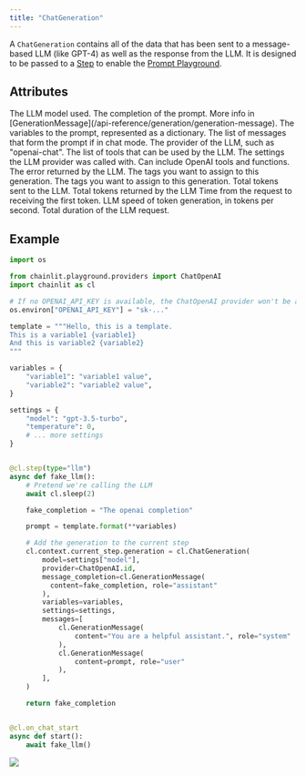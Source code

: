 ```yaml
---
title: "ChatGeneration"
---
```


A `ChatGeneration` contains all of the data that has been sent to a message-based LLM (like GPT-4) as well as the response from the LLM.
It is designed to be passed to a [Step](/concepts/step) to enable the [Prompt Playground](/advanced-features/prompt-playground).

## Attributes

<ParamField path="model" type="str" optional>
  The LLM model used.
</ParamField>

<ParamField path="message_completion" type="GenerationMessage" optional>
  The completion of the prompt. More info in [GenerationMessage](/api-reference/generation/generation-message).
</ParamField>

<ParamField path="variables" type="Dict[str, str]" optional>
  The variables to the prompt, represented as a dictionary.
</ParamField>

<ParamField path="messages" type="List[GenerationMessage]" optional>
  The list of messages that form the prompt if in chat mode.
</ParamField>

<ParamField path="provider" type="str" optional>
  The provider of the LLM, such as "openai-chat".
</ParamField>

<ParamField path="tools" type="List[Dict]" optional>
  The list of tools that can be used by the LLM.
</ParamField>

<ParamField path="settings" type="Dict[str, Any]" optional>
  The settings the LLM provider was called with. Can include OpenAI tools and
  functions.
</ParamField>

<ParamField path="error" type="str" optional>
  The error returned by the LLM.
</ParamField>

<ParamField path="tags" type="str" optional>
  The tags you want to assign to this generation.
</ParamField>

<ParamField path="tags" type="str" optional>
  The tags you want to assign to this generation.
</ParamField>

<ParamField path="input_token_count" type="int" optional>
  Total tokens sent to the LLM.
</ParamField>

<ParamField path="output_token_count" type="int" optional>
  Total tokens returned by the LLM
</ParamField>

<ParamField path="tt_first_token" type="float" optional>
  Time from the request to receiving the first token.
</ParamField>

<ParamField path="token_throughput_in_s" type="float" optional>
  LLM speed of token generation, in tokens per second.
</ParamField>

<ParamField path="duration" type="float" optional>
  Total duration of the LLM request.
</ParamField>

## Example

```python
import os

from chainlit.playground.providers import ChatOpenAI
import chainlit as cl

# If no OPENAI_API_KEY is available, the ChatOpenAI provider won't be available in the prompt playground
os.environ["OPENAI_API_KEY"] = "sk-..."

template = """Hello, this is a template.
This is a variable1 {variable1}
And this is variable2 {variable2}
"""

variables = {
    "variable1": "variable1 value",
    "variable2": "variable2 value",
}

settings = {
    "model": "gpt-3.5-turbo",
    "temperature": 0,
    # ... more settings
}


@cl.step(type="llm")
async def fake_llm():
    # Pretend we're calling the LLM
    await cl.sleep(2)

    fake_completion = "The openai completion"

    prompt = template.format(**variables)

    # Add the generation to the current step
    cl.context.current_step.generation = cl.ChatGeneration(
        model=settings["model"],
        provider=ChatOpenAI.id,
        message_completion=cl.GenerationMessage(
          content=fake_completion, role="assistant"
        ),
        variables=variables,
        settings=settings,
        messages=[
            cl.GenerationMessage(
                content="You are a helpful assistant.", role="system"
            ),
            cl.GenerationMessage(
                content=prompt, role="user"
            ),
        ],
    )

    return fake_completion


@cl.on_chat_start
async def start():
    await fake_llm()
```

<Frame caption="A chat completion displayed in the Prompt Playground">
  <img src="/images/chat-mode-pp.png" />
</Frame>

